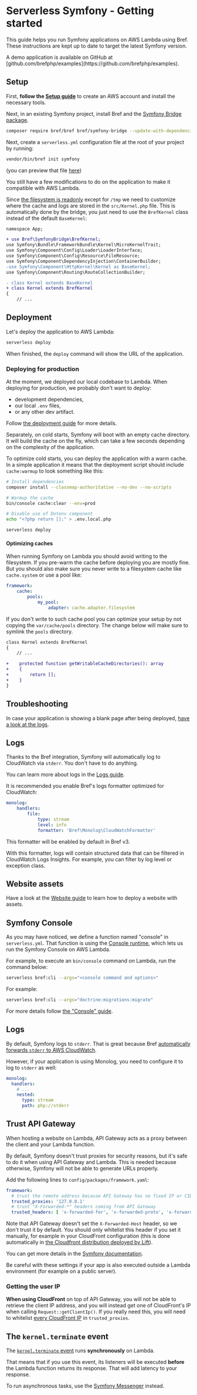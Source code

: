 
<NextSeo description="Run Symfony serverless on AWS Lambda using Bref." />

# Serverless Symfony - Getting started

This guide helps you run Symfony applications on AWS Lambda using Bref. These instructions are kept up to date to target the latest Symfony version.

<Callout>
    A demo application is available on GitHub at [github.com/brefphp/examples](https://github.com/brefphp/examples).
</Callout>

## Setup

First, **follow the [Setup guide](../setup.mdx)** to create an AWS account and install the necessary tools.

Next, in an existing Symfony project, install Bref and the [Symfony Bridge package](https://github.com/brefphp/symfony-bridge).

```bash
composer require bref/bref bref/symfony-bridge --update-with-dependencies
```

Next, create a `serverless.yml` configuration file at the root of your project by running:

```bash
vendor/bin/bref init symfony
```

(you can preview that file [here](https://github.com/brefphp/bref/blob/master/template/http/serverless.yml))

You still have a few modifications to do on the application to make it compatible with AWS Lambda.

Since [the filesystem is readonly](/docs/environment/storage.md) except for `/tmp` we need to customize where the cache and logs are stored in the `src/Kernel.php` file. This is automatically done by the bridge, you just need to use the `BrefKernel` class instead of the default `BaseKernel`:

```diff filename="src/Kernel.php"
namespace App;

+ use Bref\SymfonyBridge\BrefKernel;
use Symfony\Bundle\FrameworkBundle\Kernel\MicroKernelTrait;
use Symfony\Component\Config\Loader\LoaderInterface;
use Symfony\Component\Config\Resource\FileResource;
use Symfony\Component\DependencyInjection\ContainerBuilder;
-use Symfony\Component\HttpKernel\Kernel as BaseKernel;
use Symfony\Component\Routing\RouteCollectionBuilder;

- class Kernel extends BaseKernel
+ class Kernel extends BrefKernel
{
    // ...
```

## Deployment

Let's deploy the application to AWS Lambda:

```bash
serverless deploy
```

When finished, the `deploy` command will show the URL of the application.

### Deploying for production

At the moment, we deployed our local codebase to Lambda. When deploying for production, we probably don't want to deploy:

- development dependencies,
- our local `.env` files,
- or any other dev artifact.

Follow [the deployment guide](/docs/deploy.md#deploying-for-production) for more details.

Separately, on cold starts, Symfony will boot with an empty cache directory. It will build the cache on the fly, which can take a few seconds depending on the complexity of the application.

To optimize cold starts, you can deploy the application with a warm cache. In a simple application it means that the deployment script should include `cache:warmup` to look something like this:

```bash
# Install dependencies
composer install --classmap-authoritative --no-dev --no-scripts

# Warmup the cache
bin/console cache:clear --env=prod

# Disable use of Dotenv component
echo "<?php return [];" > .env.local.php

serverless deploy
```

#### Optimizing caches

When running Symfony on Lambda you should avoid writing to the filesystem. If you pre-warm the cache before deploying you are mostly fine. But you should also make sure you never write to a filesystem cache like `cache.system` or use a pool like:

```yaml
framework:
    cache:
        pools:
            my_pool:
                adapter: cache.adapter.filesystem
```

If you don't write to such cache pool you can optimize your setup by not copying the `var/cache/pools` directory. The change below will make sure to symlink the `pools` directory.

```diff filename="src/Kernel.php"
class Kernel extends BrefKernel
{
    // ...

+    protected function getWritableCacheDirectories(): array
+    {
+        return [];
+    }
}
```

## Troubleshooting

In case your application is showing a blank page after being deployed, [have a look at the logs](../environment/logs.md).

## Logs

Thanks to the Bref integration, Symfony will automatically log to CloudWatch via `stderr`. You don't have to do anything.

You can learn more about logs in the [Logs guide](../environment/logs.md).

It is recommended you enable Bref's logs formatter optimized for CloudWatch:

```yaml filename="config/packages/prod/monolog.yaml"
monolog:
    handlers:
        file:
            type: stream
            level: info
            formatter: 'Bref\Monolog\CloudWatchFormatter'
```

<Callout>
    This formatter will be enabled by default in Bref v3.
</Callout>

With this formatter, logs will contain structured data that can be filtered in CloudWatch Logs Insights. For example, you can filter by log level or exception class.

## Website assets

Have a look at the [Website guide](../use-cases/websites.mdx) to learn how to deploy a website with assets.

## Symfony Console

As you may have noticed, we define a function named "console" in `serverless.yml`. That function is using the [Console runtime](../runtimes/console.mdx), which lets us run the Symfony Console on AWS Lambda.

For example, to execute an `bin/console` command on Lambda, run the command below:

```bash
serverless bref:cli --args="<console command and options>"
```

For example:

```bash
serverless bref:cli --args="doctrine:migrations:migrate"
```

For more details follow [the "Console" guide](../runtimes/console.mdx).

## Logs

By default, Symfony logs to `stderr`. That is great because Bref [automatically forwards `stderr` to AWS CloudWatch](/docs/environment/logs.md).

However, if your application is using Monolog, you need to configure it to log to `stderr` as well:

```yml filename="config/packages/prod/monolog.yaml" {6}
monolog:
  handlers:
    # ...
    nested:
      type: stream
      path: php://stderr
```

## Trust API Gateway

When hosting a website on Lambda, API Gateway acts as a proxy between the client and your Lambda function.

By default, Symfony doesn't trust proxies for security reasons, but it's safe to do it when using API Gateway and Lambda. This is needed because otherwise, Symfony will not be able to generate URLs properly.

Add the following lines to `config/packages/framework.yaml`:

```yml filename="config/packages/framework.yaml" {2-5}
framework:
  # trust the remote address because API Gateway has no fixed IP or CIDR range that we can target
  trusted_proxies: '127.0.0.1'
  # trust "X-Forwarded-*" headers coming from API Gateway
  trusted_headers: [ 'x-forwarded-for', 'x-forwarded-proto', 'x-forwarded-port' ]
```

Note that API Gateway doesn't set the `X-Forwarded-Host` header, so we don't trust it by default. You should only whitelist this header if you set it manually,
for example in your CloudFront configuration (this is done automatically
in [the Cloudfront distribution deployed by Lift](../use-cases/websites.mdx)).

You can get more details in the [Symfony documentation](https://symfony.com/doc/current/deployment/proxies.html).

<Callout>
    Be careful with these settings if your app is also executed outside a Lambda environment (for example on a public server).
</Callout>

### Getting the user IP

**When using CloudFront** on top of API Gateway, you will not be able to retrieve the client IP address, and you will instead get one of CloudFront's IP when
calling `Request::getClientIp()`. If you really need this, you will need to
whitelist [every CloudFront IP](https://docs.aws.amazon.com/AmazonCloudFront/latest/DeveloperGuide/LocationsOfEdgeServers.html)
in `trusted_proxies`.

## The `kernel.terminate` event

The [`kernel.terminate` event](https://symfony.com/doc/current/components/http_kernel.html#component-http-kernel-kernel-terminate) runs **synchronously** on Lambda.

That means that if you use this event, its listeners will be executed **before** the Lambda function returns its response. That will add latency to your response.

To run asynchronous tasks, use the [Symfony Messenger](./messenger.mdx) instead.

